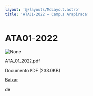 ```yaml
---
layout: '@/layouts/MdLayout.astro'
title: 'ATA01-2022 — Campus Arapiraca'
---
```




ATA01-2022
==========










<Image src="https://arapiraca.ufal.br/graduacao/ciencia-da-computacao/documentos/atas-do-colegiado-e-nde/colegiado/2022/ata_01_2022.pdf/%2b%2bplone%2b%2bufalprofile/imgs/file-icon.png" alt="None" inferSize />

 ATA\_01\_2022.pdf  

 Documento PDF
 (233.0KB)
 

[Baixar](%40%40download/file/ATA_01_2022.pdf)























 de 












